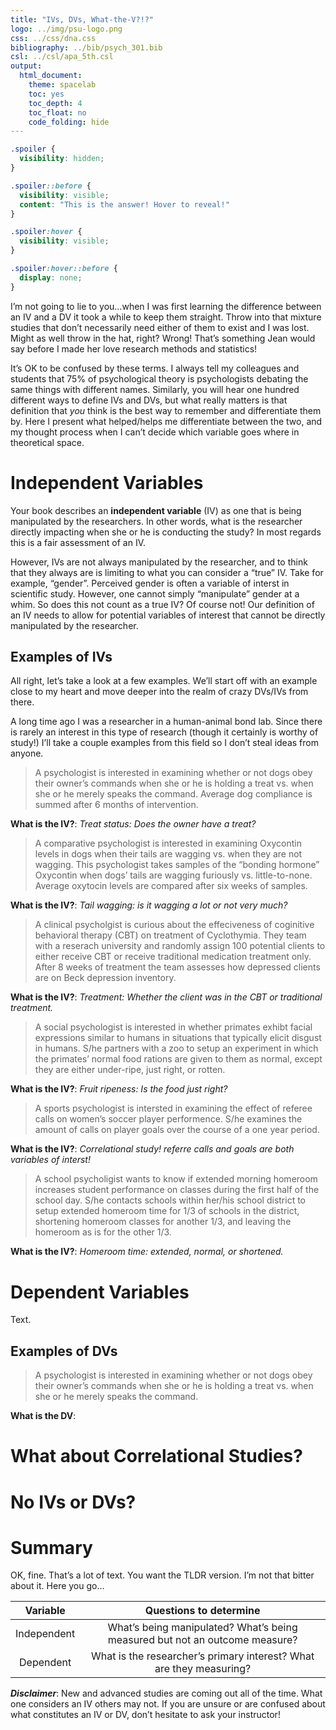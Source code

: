 ```yaml
---
title: "IVs, DVs, What-the-V?!?"
logo: ../img/psu-logo.png
css: ../css/dna.css
bibliography: ../bib/psych_301.bib
csl: ../csl/apa_5th.csl
output: 
  html_document:
    theme: spacelab
    toc: yes
    toc_depth: 4
    toc_float: no
    code_folding: hide
---
```



```css
.spoiler {
  visibility: hidden;
}

.spoiler::before {
  visibility: visible;
  content: "This is the answer! Hover to reveal!"
}

.spoiler:hover {
  visibility: visible;
}

.spoiler:hover::before {
  display: none;
}
```

I'm not going to lie to you...when I was first learning the difference between
an IV and a DV it took a while to keep them straight. Throw into that mixture studies
that don't necessarily need either of them to exist and I was lost. Might as well throw
in the hat, right? Wrong! That's something Jean would say before I made her love
research methods and statistics!

It's OK to be confused by these terms. I always tell my colleagues and students that 75%
of psychological theory is psychologists debating the same things with different names.
Similarly, you will hear one hundred different ways to define IVs and DVs, but what
really matters is that definition that *you* think is the best way to remember and
differentiate them by. Here I present what helped/helps me differentiate between the
two, and my thought process when I can't decide which variable goes where in
theoretical space.

# Independent Variables
Your book describes an **independent variable** (IV) as one that is being manipulated by the
researchers. In other words, what is the researcher directly impacting when she or he is
conducting the study? In most regards this is a fair assessment of an IV.

However, IVs are not always manipulated by the researcher, and to think that they always
are is limiting to what you can consider a "true" IV. Take for example, "gender".
Perceived gender is often a variable of interst in scientific study. However, one
cannot simply "manipulate" gender at a whim. So does this not count as a true IV? Of
course not! Our definition of an IV needs to allow for potential variables of interest
that cannot be directly manipulated by the researcher.

## Examples of IVs
All right, let's take a look at a few examples. We'll start off with an example
close to my heart and move deeper into the realm of crazy DVs/IVs from there.

A long time ago I was a researcher in a human-animal bond lab. Since there is
rarely an interest in this type of research (though it certainly is worthy of study!)
I'll take a couple examples from this field so I don't steal ideas from anyone.

> A psychologist is interested in examining whether or not dogs obey their owner's
> commands when she or he is holding a treat vs. when she or he merely speaks the
> command. Average dog compliance is summed after 6 months of intervention.

**What is the IV?**: <i class="spoiler">Treat status: Does the owner have a treat?</i>

> A comparative psychologist is interested in examining Oxycontin levels in dogs
> when their tails are wagging vs. when they are not wagging. This psychologist
> takes samples of the "bonding hormone" Oxycontin when dogs' tails are wagging
> furiously vs. little-to-none. Average oxytocin levels are compared after six
> weeks of samples.

**What is the IV?**: <i class="spoiler">Tail wagging: is it wagging a lot or not very much?</i>

> A clinical psycholgist is curious about the effeciveness of coginitive behavioral therapy (CBT)
> on treatment of Cyclothymia. They team with a reserach university and randomly assign
> 100 potential clients to either receive CBT or receive traditional medication treatment only.
> After 8 weeks of treatment the team assesses how depressed clients are on Beck depression
> inventory.

**What is the IV?**: <i class="spoiler">Treatment: Whether the client was in the CBT or traditional treatment.</i>

> A social psychologist is interested in whether primates exhibt facial expressions similar to
> humans in situations that typically elicit disgust in humans. S/he partners with a zoo to
> setup an experiment in which the primates' normal food rations are given to them as normal,
> except they are either under-ripe, just right, or rotten.

**What is the IV?**: <i class="spoiler">Fruit ripeness: Is the food just right?</i>

> A sports psychologist is intersted in examining the effect of referee calls on women's
> soccer player performence. S/he examines the amount of calls on player goals over the
> course of a one year period.

**What is the IV?**: <i class="spoiler">Correlational study! referre calls and goals are both variables of interst!</i>

> A school psycholigist wants to know if extended morning homeroom increases student performance
> on classes during the first half of the school day. S/he contacts schools within her/his school
> district to setup extended homeroom time for 1/3 of schools in the district, shortening homeroom
> classes for another 1/3, and leaving the homeroom as is for the other 1/3.

**What is the IV?**: <i class="spoiler">Homeroom time: extended, normal, or shortened.</i>

# Dependent Variables
Text.

## Examples of DVs
> A psychologist is interested in examining whether or not dogs obey their owner's
> commands when she or he is holding a treat vs. when she or he merely speaks the
> command.

**What is the DV**: 

# What about Correlational Studies?

# No IVs or DVs?

# Summary
OK, fine. That's a lot of text. You want the TLDR version. I'm not that
bitter about it. Here you go...

| **Variable** |                                                             **Questions to determine** |
|:-----------: |:-------------------------------------------------------------------------------------: |
|  Independent |  What's being manipulated? What's being measured but not an outcome measure? |
|    Dependent |  What is the researcher's primary interest? What are they measuring? |

***Disclaimer***: New and advanced studies are coming out all of the time. What one
considers an IV others may not. If you are unsure or are confused about what constitutes
an IV or DV, don't hesitate to ask your instructor!


